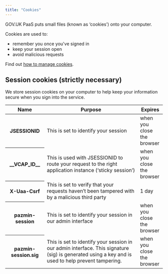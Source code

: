 ```yaml
---
title: "Cookies"
---
```


GOV.UK PaaS puts small files (known as ‘cookies’) onto your computer.

Cookies are used to:

*   remember you once you've signed in
*   keep your session open
*   avoid malicious requests

Find out [how to manage cookies](https://ico.org.uk/for-the-public/online/cookies/).

## Session cookies (strictly necessary)

We store session cookies on your computer to help keep your information secure when you sign into the service.

<table className="govuk-table">
  <thead className="govuk-table__head">
    <tr className="govuk-table__row">
      <th scope="col" className="govuk-table__header">Name</th>
      <th scope="col" className="govuk-table__header">Purpose</th>
      <th scope="col" className="govuk-table__header">Expires</th>
    </tr>
  </thead>
  <tbody className="govuk-table">
    <tr className="govuk-table__row">
      <th scope="row" className="govuk-table__header">JSESSIONID</th>
      <td className="govuk-table__cell">This is set to identify your session</td>
      <td className="govuk-table__cell" width="16%">when you close the browser</td>
    </tr>
    <tr className="govuk-table__row">
      <th scope="row" className="govuk-table__header">__VCAP_ID__</th>
      <td className="govuk-table__cell">This is used with JSESSIONID to route your request to the right application instance (‘sticky session’)</td>
      <td className="govuk-table__cell">when you close the browser</td>
    </tr>
    <tr className="govuk-table__row">
      <th scope="row" className="govuk-table__header">X-Uaa-Csrf</th>
      <td className="govuk-table__cell">This is set to verify that your requests haven’t been tampered with by a malicious third party</td>
      <td className="govuk-table__cell">1 day</td>
    </tr>
    <tr className="govuk-table__row">
      <th scope="row" className="govuk-table__header">pazmin-session</th>
      <td className="govuk-table__cell">This is set to identify your session in our admin interface</td>
      <td className="govuk-table__cell">when you close the browser</td>
    </tr>
    <tr className="govuk-table__row">
      <th scope="row" className="govuk-table__header">pazmin-session.sig</th>
      <td className="govuk-table__cell">This is set to identify your session in our admin interface. This signature (sig) is generated using a key and is used to help prevent tampering.</td>
      <td className="govuk-table__cell">when you close the browser</td>
    </tr>
  </tbody>
</table>
